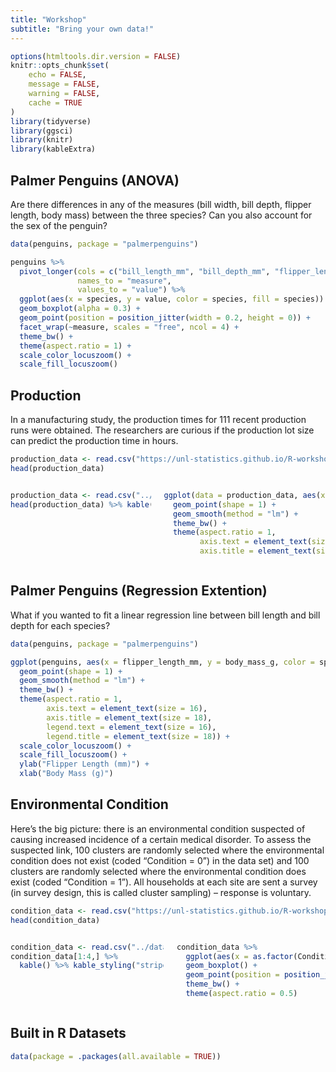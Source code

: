 ```yaml
---
title: "Workshop"
subtitle: "Bring your own data!"
---
```


```r
options(htmltools.dir.version = FALSE)
knitr::opts_chunk$set(
	echo = FALSE,
	message = FALSE,
	warning = FALSE,
	cache = TRUE
)
library(tidyverse)
library(ggsci)
library(knitr)
library(kableExtra)
```

## Palmer Penguins (ANOVA)

Are there differences in any of the measures (bill width, bill depth, flipper length, body mass) between the three species? Can you also account for the sex of the penguin?

```r
data(penguins, package = "palmerpenguins")
```

```r
penguins %>%
  pivot_longer(cols = c("bill_length_mm", "bill_depth_mm", "flipper_length_mm", "body_mass_g"),
               names_to = "measure",
               values_to = "value") %>%
  ggplot(aes(x = species, y = value, color = species, fill = species)) +
  geom_boxplot(alpha = 0.3) +
  geom_point(position = position_jitter(width = 0.2, height = 0)) +
  facet_wrap(~measure, scales = "free", ncol = 4) +
  theme_bw() +
  theme(aspect.ratio = 1) +
  scale_color_locuszoom() +
  scale_fill_locuszoom()
```

## Production

In a manufacturing study, the production times for 111 recent production runs were obtained. The researchers are curious if the production lot size can predict the production time in hours.

```r
production_data <- read.csv("https://unl-statistics.github.io/R-workshops/r-modeling/data/production.csv")
head(production_data)
```

::: columns
::: column
```r
production_data <- read.csv("../data/production.csv")
head(production_data) %>% kable()
```
:::
::: column
```r
ggplot(data = production_data, aes(x = Lot.Size, y = Time)) +
  geom_point(shape = 1) +
  geom_smooth(method = "lm") +
  theme_bw() +
  theme(aspect.ratio = 1,
        axis.text = element_text(size = 16),
        axis.title = element_text(size = 18))
```
:::
:::

## Palmer Penguins (Regression Extention)

What if you wanted to fit a linear regression line between bill length and bill depth for each species?

```r
data(penguins, package = "palmerpenguins")
```

```r
ggplot(penguins, aes(x = flipper_length_mm, y = body_mass_g, color = species, fill = species)) +
  geom_point(shape = 1) +
  geom_smooth(method = "lm") +
  theme_bw() + 
  theme(aspect.ratio = 1,
        axis.text = element_text(size = 16),
        axis.title = element_text(size = 18),
        legend.text = element_text(size = 16),
        legend.title = element_text(size = 18)) +
  scale_color_locuszoom() +
  scale_fill_locuszoom() +
  ylab("Flipper Length (mm)") +
  xlab("Body Mass (g)")
```


## Environmental Condition

Here’s the big picture: there is an environmental condition suspected of causing increased incidence of a certain medical disorder. To assess the suspected link, 100 clusters are randomly selected where the environmental condition does not exist (coded “Condition = 0”) in the data set) and 100 clusters are randomly selected where the environmental condition does exist (coded “Condition = 1”). All households at each site are sent a survey (in survey design, this is called cluster sampling) – response is voluntary.

```r
condition_data <- read.csv("https://unl-statistics.github.io/R-workshops/r-modeling/data/condition.csv")
head(condition_data)
```

::: columns
::: column
```r
condition_data <- read.csv("../data/condition.csv")
condition_data[1:4,] %>%
  kable() %>% kable_styling("striped") %>% scroll_box(width = "100%")
```
:::
::: column
```r
condition_data %>%
  ggplot(aes(x = as.factor(Condition), y = N_affected/N_respond)) +
  geom_boxplot() +
  geom_point(position = position_jitter(width = 0.2, height = 0)) +
  theme_bw() +
  theme(aspect.ratio = 0.5)
```

:::
:::

## Built in R Datasets

```r
data(package = .packages(all.available = TRUE))
```


